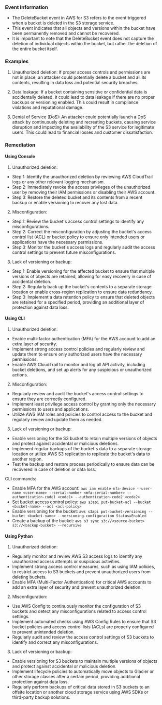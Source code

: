 
### Event Information

- The DeleteBucket event in AWS for S3 refers to the event triggered when a bucket is deleted in the S3 storage service.
- This event indicates that all objects and versions within the bucket have been permanently removed and cannot be recovered.
- It is important to note that the DeleteBucket event does not capture the deletion of individual objects within the bucket, but rather the deletion of the entire bucket itself.


### Examples

1. Unauthorized deletion: If proper access controls and permissions are not in place, an attacker could potentially delete a bucket and all its contents, resulting in data loss and potential security breaches.

2. Data leakage: If a bucket containing sensitive or confidential data is accidentally deleted, it could lead to data leakage if there are no proper backups or versioning enabled. This could result in compliance violations and reputational damage.

3. Denial of Service (DoS): An attacker could potentially launch a DoS attack by continuously deleting and recreating buckets, causing service disruption and impacting the availability of the S3 service for legitimate users. This could lead to financial losses and customer dissatisfaction.

### Remediation

#### Using Console

1. Unauthorized deletion:
- Step 1: Identify the unauthorized deletion by reviewing AWS CloudTrail logs or any other relevant logging mechanism.
- Step 2: Immediately revoke the access privileges of the unauthorized user by removing their IAM permissions or disabling their AWS account.
- Step 3: Restore the deleted bucket and its contents from a recent backup or enable versioning to recover any lost data.

2. Misconfiguration:
- Step 1: Review the bucket's access control settings to identify any misconfigurations.
- Step 2: Correct the misconfiguration by adjusting the bucket's access control list (ACL) or bucket policy to ensure only intended users or applications have the necessary permissions.
- Step 3: Monitor the bucket's access logs and regularly audit the access control settings to prevent future misconfigurations.

3. Lack of versioning or backup:
- Step 1: Enable versioning for the affected bucket to ensure that multiple versions of objects are retained, allowing for easy recovery in case of accidental deletion.
- Step 2: Regularly back up the bucket's contents to a separate storage location or enable cross-region replication to ensure data redundancy.
- Step 3: Implement a data retention policy to ensure that deleted objects are retained for a specified period, providing an additional layer of protection against data loss.

#### Using CLI

1. Unauthorized deletion:
- Enable multi-factor authentication (MFA) for the AWS account to add an extra layer of security.
- Implement strong access control policies and regularly review and update them to ensure only authorized users have the necessary permissions.
- Enable AWS CloudTrail to monitor and log all API activity, including bucket deletions, and set up alerts for any suspicious or unauthorized actions.

2. Misconfiguration:
- Regularly review and audit the bucket's access control settings to ensure they are correctly configured.
- Implement least privilege access control by granting only the necessary permissions to users and applications.
- Utilize AWS IAM roles and policies to control access to the bucket and regularly review and update them as needed.

3. Lack of versioning or backup:
- Enable versioning for the S3 bucket to retain multiple versions of objects and protect against accidental or malicious deletions.
- Implement regular backups of the bucket's data to a separate storage location or utilize AWS S3 replication to replicate the bucket's data to another region.
- Test the backup and restore process periodically to ensure data can be recovered in case of deletion or data loss.

CLI commands:
- Enable MFA for the AWS account: `aws iam enable-mfa-device --user-name <user-name> --serial-number <mfa-serial-number> --authentication-code1 <code1> --authentication-code2 <code2>`
- Set bucket access control policy: `aws s3api put-bucket-acl --bucket <bucket-name> --acl <acl-policy>`
- Enable versioning for the bucket: `aws s3api put-bucket-versioning --bucket <bucket-name> --versioning-configuration Status=Enabled`
- Create a backup of the bucket: `aws s3 sync s3://<source-bucket> s3://<backup-bucket> --recursive`

#### Using Python

1. Unauthorized deletion:
- Regularly monitor and review AWS S3 access logs to identify any unauthorized access attempts or suspicious activities.
- Implement strong access control measures, such as using IAM policies, to restrict access to S3 buckets and prevent unauthorized users from deleting buckets.
- Enable MFA (Multi-Factor Authentication) for critical AWS accounts to add an extra layer of security and prevent unauthorized deletion.

2. Misconfiguration:
- Use AWS Config to continuously monitor the configuration of S3 buckets and detect any misconfigurations related to access control settings.
- Implement automated checks using AWS Config Rules to ensure that S3 bucket policies and access control lists (ACLs) are properly configured to prevent unintended deletion.
- Regularly audit and review the access control settings of S3 buckets to identify and correct any misconfigurations.

3. Lack of versioning or backup:
- Enable versioning for S3 buckets to maintain multiple versions of objects and protect against accidental or malicious deletion.
- Implement lifecycle policies to automatically move objects to Glacier or other storage classes after a certain period, providing additional protection against data loss.
- Regularly perform backups of critical data stored in S3 buckets to an offsite location or another cloud storage service using AWS SDKs or third-party backup solutions.

